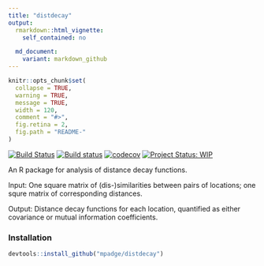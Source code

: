 ```yaml
---
title: "distdecay"
output:
  rmarkdown::html_vignette:
    self_contained: no

  md_document:
    variant: markdown_github
---
```


<!-- README.md is generated from README.Rmd. Please edit that file -->

```r
knitr::opts_chunk$set(
  collapse = TRUE,
  warning = TRUE,
  message = TRUE,
  width = 120,
  comment = "#>",
  fig.retina = 2,
  fig.path = "README-"
)
```


[![Build Status](https://travis-ci.org/mpadge/distdecay?branch=master)](https://travis-ci.org/mpadge/distdecay) 
[![Build status](https://ci.appveyor.com/api/projects/status/github/mpadge/distdecay?svg=true)](https://ci.appveyor.com/project/mpadge/distdecay)
[![codecov](https://codecov.io/gh/mpadge/distdecay/branch/master/graph/badge.svg)](https://codecov.io/gh/mpadge/distdecay)
[![Project Status: WIP](http://www.repostatus.org/badges/latest/wip.svg)](http://www.repostatus.org/#WIP)


An R package for analysis of distance decay functions.

Input: One square matrix of (dis-)similarities between pairs of locations; one
squre matrix of corresponding distances.

Output: Distance decay functions for each location, quantified as either
covariance or mutual information coefficients.

### Installation

```r
devtools::install_github("mpadge/distdecay")
```

